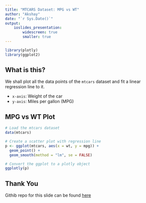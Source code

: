 ```yaml
---
title: "MTCARS Dataset: MPG vs WT"
author: "Akshay"
date: "`r Sys.Date()`"
output: 
    ioslides_presentation:
        widescreen: true
        smaller: true
---
```


```r
library(plotly)
library(ggplot2)
```

## What is this?
We shall plot all the data points of the `mtcars` dataset and fit a linear regression line to it.

- `x-axis`: Weight of the car
- `y-axis`: Miles per gallon (MPG)


## MPG vs WT Plot

```r
# Load the mtcars dataset
data(mtcars)

# Create a scatter plot with regression line
p <- ggplot(mtcars, aes(x = wt, y = mpg)) +
  geom_point() +
  geom_smooth(method = "lm", se = FALSE)

# Convert the ggplot to a plotly object
ggplotly(p)
```


## Thank You

Githib repo for this slide can be found [here](https://github.com/InfinityAkshay/Plotly)